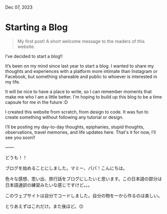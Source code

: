 
<IconLink href="/" text="Home" />

Dec 07, 2023

# Starting a Blog

<BlockQuote>
  My first post! A short welcome message to the readers of this website.
</BlockQuote>

<HeroImage
  src="/posts/starting-a-blog/pacifica.jpeg"
  alt="Panoramic shot of Pacifica, CA"
  caption="Mori Point in Pacifica, CA"
/>

I’ve decided to start a blog!!

It’s been on my mind since last year to start a blog. I wanted to share my thoughts and experiences with a platform more intimate than Instagram or Facebook, but something shareable and public to whoever is interested in my life.

It will be nice to have a place to write, so I can remember moments that make me who I am a little better. I'm hoping to build up this blog to be a time capsule for me in the future :D

I created this website from scratch, from design to code. It was fun to create something without following any tutorial or design.

I’ll be posting my day-to-day thoughts, epiphanies, stupid thoughts, observations, travel memories, and life updates here. That's it for now, I’ll see you soon!!

——

どうも！！

ブログを始めることにしました。マミー、パパ！こんにちは。

色々な感想、思い出、旅行話をブログにしたいと思います。この日本語の部分は日本語通訳の練習みたいな感じですけど。。。

このウェブサイトは自分でコードしました。自分の物を一から作るのは楽しい。

とりあえずはこれだけ。また後ほど。😗
